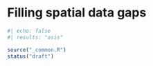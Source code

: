 # Filling spatial data gaps

```r
#| echo: false
#| results: "asis"

source("_common.R")
status("draft")
```
